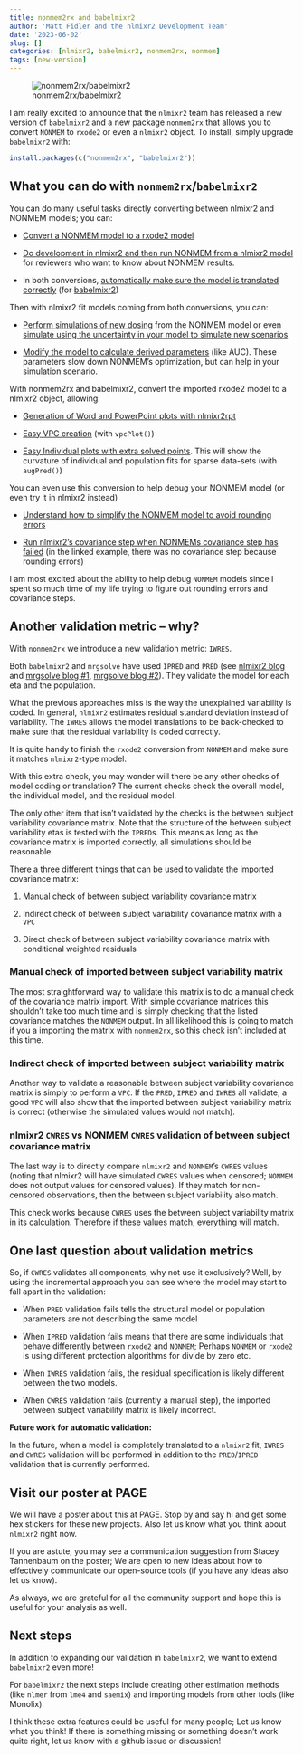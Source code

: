 ```yaml
---
title: nonmem2rx and babelmixr2
author: 'Matt Fidler and the nlmixr2 Development Team'
date: '2023-06-02'
slug: []
categories: [nlmixr2, babelmixr2, nonmem2rx, nonmem]
tags: [new-version]
---
```


![nonmem2rx/babelmixr2](featured.png)

I am really excited to announce that the `nlmixr2` team has released a
new version of `babelmixr2` and a new package `nonmem2rx` that allows
you to convert `NONMEM` to `rxode2` or even a `nlmixr2` object.  To
install, simply upgrade `babelmixr2` with:

``` r
install.packages(c("nonmem2rx", "babelmixr2"))
```

## What you can do with `nonmem2rx`/`babelmixr2`

You can do many useful tasks directly converting between nlmixr2 and NONMEM models; you can:

-	[Convert a NONMEM model to a rxode2 model](https://nlmixr2.github.io/nonmem2rx/articles/import-nonmem.html)

-	[Do development in nlmixr2 and then run NONMEM from a nlmixr2 model](https://nlmixr2.github.io/babelmixr2/articles/running-nonmem.html) for reviewers who want to know about NONMEM results.

-	In both conversions, [automatically make sure the model is translated correctly ](https://nlmixr2.github.io/nonmem2rx/articles/rxode2-validate.html) (for [babelmixr2](https://nlmixr2.github.io/babelmixr2/articles/running-nonmem.html#optional-step-2-recover-a-failed-nonmem-run))

Then with nlmixr2 fit models coming from both conversions, you can:

-	[Perform simulations of new
    dosing](https://nlmixr2.github.io/nonmem2rx/articles/simulate-new-dosing.html) from the NONMEM model or even [simulate using the uncertainty in your model to simulate new scenarios](https://nlmixr2.github.io/nonmem2rx/articles/simulate-uncertainty.html)

-	[Modify the model to calculate derived parameters](https://nlmixr2.github.io/nonmem2rx/articles/simulate-extra-items.html) (like AUC). These parameters slow down NONMEM’s optimization, but can help in your simulation scenario.

With nonmem2rx and babelmixr2, convert the imported rxode2 model to a nlmixr2 object, allowing:

-	[Generation of Word and PowerPoint plots with
      nlmixr2rpt](https://nlmixr2.github.io/nonmem2rx/articles/create-office.html)

-	[Easy VPC
      creation](https://nlmixr2.github.io/nonmem2rx/articles/create-vpc.html)
      (with `vpcPlot()`)

-	[Easy Individual plots with extra solved
      points](https://nlmixr2.github.io/nonmem2rx/articles/create-augPred.html). This
      will show the curvature of individual and population fits for
      sparse data-sets (with `augPred()`)

You can even use this conversion to help debug your NONMEM model (or
even try it in nlmixr2 instead)

-	[Understand how to simplify the NONMEM model to avoid rounding errors](https://nlmixr2.github.io/nonmem2rx/articles/read-rounding.html)

-	[Run nlmixr2’s covariance step when NONMEMs covariance step has failed](https://nlmixr2.github.io/nonmem2rx/articles/read-rounding.html#step-5-get-the-covariance-of-the-model) (in the linked example, there was no covariance step because rounding errors)

I am most excited about the ability to help debug `NONMEM` models
since I spent so much time of my life trying to figure out rounding
errors and covariance steps.

## Another validation metric -- why?

With `nonmem2rx` we introduce a new validation metric: `IWRES`.

Both `babelmixr2` and `mrgsolve` have used `IPRED` and `PRED` (see
[nlmixr2
blog](https://blog.nlmixr2.org/blog/2022-11-11-babelmixr2-nonmem/) and
[mrgsolve blog
#1](https://mrgsolve.org/blog/posts/2022-05-validate-translation/),
[mrgsolve blog
#2](https://mrgsolve.org/blog/posts/2023-update-validation.html)). They
validate the model for each eta and the population.

What the previous approaches miss is the way the unexplained
variability is coded.  In general, `nlmixr2` estimates residual
standard deviation instead of variability.  The `IWRES` allows the
model translations to be back-checked to make sure that the residual
variability is coded correctly.

It is quite handy to finish the `rxode2` conversion from `NONMEM` and
make sure it matches `nlmixr2`-type model.

With this extra check, you may wonder will there be any other checks
of model coding or translation?  The current checks check the overall
model, the individual model, and the residual model.

The only other item that isn't validated by the checks is the between
subject variability covariance matrix.  Note that the structure of the
between subject variability etas is tested with the `IPRED`s. This
means as long as the covariance matrix is imported correctly, all
simulations should be reasonable.

There a three different things that can be used to validate the
imported covariance matrix:

1. Manual check of between subject variability covariance matrix

2. Indirect check of between subject variability covariance matrix
   with a `VPC`

3. Direct check of between subject variability covariance matrix with
   conditional weighted residuals

### Manual check of imported between subject variability matrix

The most straightforward way to validate this matrix is to do a manual
check of the covariance matrix import.  With simple covariance
matrices this shouldn't take too much time and is simply checking that
the listed covariance matches the `NONMEM` output.  In all likelihood
this is going to match if you a importing the matrix with `nonmem2rx`,
so this check isn't included at this time.

### Indirect check of imported between subject variability matrix

Another way to validate a reasonable between subject variability
covariance matrix is simply to perform a `VPC`. If the `PRED`, `IPRED`
and `IWRES` all validate, a good `VPC` will also show that the
imported between subject variability matrix is correct (otherwise the
simulated values would not match).

### nlmixr2 `CWRES` vs NONMEM `CWRES` validation of between subject covariance matrix

The last way is to directly compare `nlmixr2` and `NONMEM`'s `CWRES`
values (noting that nlmixr2 will have simulated `CWRES` values when
censored; `NONMEM` does not output values for censored values). If
they match for non-censored observations, then the between subject
variability also match.

This check works because `CWRES` uses the between subject variability
matrix in its calculation. Therefore if these values match, everything
will match.

## One last question about validation metrics

So, if `CWRES` validates all components, why not use it exclusively?
Well, by using the incremental approach you can see where the model
may start to fall apart in the validation:

- When `PRED` validation fails tells the structural model or population
  parameters are not describing the same model

- When `IPRED` validation fails means that there are some individuals that
  behave differently between `rxode2` and `NONMEM`; Perhaps `NONMEM`
  or `rxode2` is using different protection algorithms for divide by
  zero etc.

 - When `IWRES` validation fails, the residual specification is likely
   different between the two models.

- When `CWRES` validation fails (currently a manual step), the
  imported between subject variability matrix is likely incorrect.

**Future work for automatic validation:**

In the future, when a model is completely translated to a `nlmixr2`
fit, `IWRES` and `CWRES` validation will be performed in addition to
the `PRED`/`IPRED` validation that is currently performed.

## Visit our poster at PAGE

We will have a poster about this at PAGE.  Stop by and say hi and get
some hex stickers for these new projects.  Also let us know what you
think about `nlmixr2` right now.

If you are astute, you may see a communication suggestion from Stacey
Tannenbaum on the poster; We are open to new ideas about how to
effectively communicate our open-source tools (if you have any ideas
also let us know).

As always, we are grateful for all the community support and hope this
is useful for your analysis as well.

## Next steps

In addition to expanding our validation in `babelmixr2`, we want to
extend `babelmixr2` even more!

For `babelmixr2` the next steps include creating other estimation
methods (like `nlmer` from `lme4` and `saemix`) and importing models
from other tools (like Monolix).

I think these extra features could be useful for many people; Let us
know what you think!  If there is something missing or something
doesn't work quite right, let us know with a github issue or
discussion!
